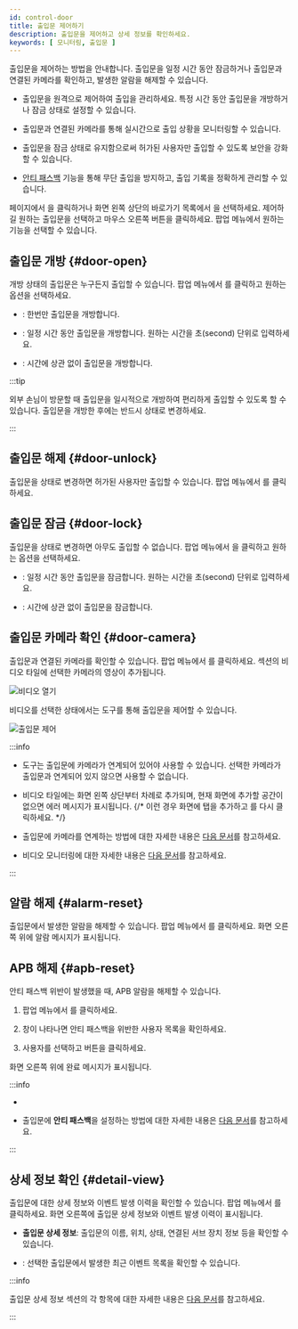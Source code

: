 ```yaml
---
id: control-door
title: 출입문 제어하기
description: 출입문을 제어하고 상세 정보를 확인하세요.
keywords: [ 모니터링, 출입문 ]
---
```


출입문을 제어하는 방법을 안내합니다. 출입문을 일정 시간 동안 잠금하거나 출입문과 연결된 카메라를 확인하고, 발생한 알람을 해제할 수 있습니다.

* 출입문을 원격으로 제어하여 출입을 관리하세요. 특정 시간 동안 출입문을 개방하거나 잠금 상태로 설정할 수 있습니다.

* 출입문과 연결된 카메라를 통해 실시간으로 출입 상황을 모니터링할 수 있습니다.

* 출입문을 잠금 상태로 유지함으로써 허가된 사용자만 출입할 수 있도록 보안을 강화할 수 있습니다.

* [안티 패스백](../../reference/glossary#apb) 기능을 통해 무단 출입을 방지하고, 출입 기록을 정확하게 관리할 수 있습니다.

<Cmd sid='common.header.launcher' /> 페이지에서 <Cmd sid='common.header.arena' />을 클릭하거나 화면 왼쪽 상단의 바로가기 목록에서 <Cmd sid='common.header.arena' />을 선택하세요. 제어하길 원하는 출입문을 선택하고 마우스 오른쪽 버튼을 클릭하세요. 팝업 메뉴에서 원하는 기능을 선택할 수 있습니다.

## 출입문 개방 {#door-open}

개방 상태의 출입문은 누구든지 출입할 수 있습니다. 팝업 메뉴에서 <Cmd sid='arena.tree.contextMenu.unlock' />를 클릭하고 원하는 옵션을 선택하세요.

* <Cmd sid='arena.tree.contextMenu.unlockOnce' />: 한번만 출입문을 개방합니다.

* <Cmd sid='arena.tree.contextMenu.unlockTimed' />: 일정 시간 동안 출입문을 개방합니다. 원하는 시간을 초(second) 단위로 입력하세요.

* <Cmd sid='arena.tree.contextMenu.unlockPermanent' />: 시간에 상관 없이 출입문을 개방합니다.

:::tip

외부 손님이 방문할 때 출입문을 일시적으로 개방하여 편리하게 출입할 수 있도록 할 수 있습니다. 출입문을 개방한 후에는 반드시 <Cmd sid='arena.tree.contextMenu.normalize' /> 상태로 변경하세요.

:::

## 출입문 해제 {#door-unlock}

출입문을 <Cmd sid='arena.tree.contextMenu.normalize' /> 상태로 변경하면 허가된 사용자만 출입할 수 있습니다. 팝업 메뉴에서 <Cmd sid='arena.tree.contextMenu.normalize' />를 클릭하세요.


## 출입문 잠금 {#door-lock}

출입문을 <Cmd sid='arena.tree.contextMenu.lock' /> 상태로 변경하면 아무도 출입할 수 없습니다. 팝업 메뉴에서 <Cmd sid='arena.tree.contextMenu.lock' />을 클릭하고 원하는 옵션을 선택하세요.

* <Cmd sid='arena.tree.contextMenu.unlockTimed' />: 일정 시간 동안 출입문을 잠금합니다. 원하는 시간을 초(second) 단위로 입력하세요.

* <Cmd sid='arena.tree.contextMenu.lockPermanent' />: 시간에 상관 없이 출입문을 잠금합니다.


## 출입문 카메라 확인 {#door-camera}

출입문과 연결된 카메라를 확인할 수 있습니다. 팝업 메뉴에서 <Cmd sid='arena.tree.contextMenu.openVideo' />를 클릭하세요. <Cmd sid='common.header.arena' /> 섹션의 비디오 타일에 선택한 카메라의 영상이 추가됩니다.

<Image src='/img/monitoring-door-control-open-video.png' alt='비디오 열기' />

비디오를 선택한 상태에서는 <Cmd sid='arena.map.doorControl' /> 도구를 통해 출입문을 제어할 수 있습니다.

<Image src='/img/monitoring-door-control.png' alt='출입문 제어' />


:::info

* <Cmd sid='arena.map.doorControl' /> 도구는 출입문에 카메라가 연계되어 있어야 사용할 수 있습니다. 선택한 카메라가 출입문과 연계되어 있지 않으면 사용할 수 없습니다.

* 비디오 타일에는 화면 왼쪽 상단부터 차례로 추가되며, 현재 화면에 추가할 공간이 없으면 에러 메시지가 표시됩니다. {/* 이런 경우 화면에 탭을 추가하고 <Cmd sid='arena.tree.contextMenu.openVideo' />를 다시 클릭하세요. */}

* 출입문에 카메라를 연계하는 방법에 대한 자세한 내용은 [다음 문서](#)를 참고하세요.

* 비디오 모니터링에 대한 자세한 내용은 [다음 문서](monitoring-video)를 참고하세요.

:::

## 알람 해제 {#alarm-reset}

출입문에서 발생한 알람을 해제할 수 있습니다. 팝업 메뉴에서 <Cmd sid='arena.tree.contextMenu.clearAlarm' />를 클릭하세요. 화면 오른쪽 위에 알람 메시지가 표시됩니다.

## APB 해제 {#apb-reset}

안티 패스백 위반이 발생했을 때, APB 알람을 해제할 수 있습니다. 

1. 팝업 메뉴에서 <Cmd sid='arena.tree.contextMenu.clearApb' />를 클릭하세요. 

1. <Cmd sid='arena.tree.contextMenu.clearApb' /> 창이 나타나면 안티 패스백을 위반한 사용자 목록을 확인하세요.

1. 사용자를 선택하고 <Cmd sid='common.apply' /> 버튼을 클릭하세요.

화면 오른쪽 위에 완료 메시지가 표시됩니다.

:::info

* <Glossary termid='apb'/>

* 출입문에 **안티 패스백**을 설정하는 방법에 대한 자세한 내용은 [다음 문서](#)를 참고하세요.

:::


## 상세 정보 확인 {#detail-view}

출입문에 대한 상세 정보와 이벤트 발생 이력을 확인할 수 있습니다. 팝업 메뉴에서 <Cmd sid='arena.tree.contextMenu.viewDetail' />를 클릭하세요. 화면 오른쪽에 출입문 상세 정보와 이벤트 발생 이력이 표시됩니다.

* **출입문 상세 정보**: 출입문의 이름, 위치, 상태, 연결된 서브 장치 정보 등을 확인할 수 있습니다.

* <Cmd sid='arena.recentEvent' />: 선택한 출입문에서 발생한 최근 이벤트 목록을 확인할 수 있습니다.

:::info

출입문 상세 정보 섹션의 각 항목에 대한 자세한 내용은 [다음 문서](#)를 참고하세요.

:::
